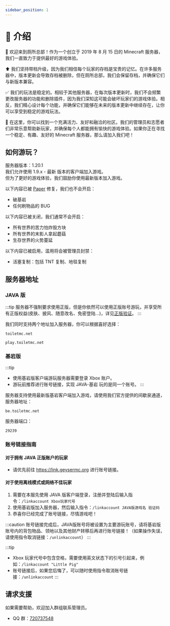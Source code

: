```yaml
---
sidebar_position: 1
---
```


# 📃 介绍

🙂 欢迎来到厕所总部！作为一个创立于 2019 年 8 月 15 日的 Minecraft 服务器，我们一直致力于提供最好的游戏体验。

⬆️ 我们坚持带档升级，因为我们相信每个玩家的存档是宝贵的记忆。在许多服务器中，版本更新会导致存档被删除，但在厕所总部，我们会保留存档，并确保它们与新版本兼容。

✅ 我们的玩法是稳定的。相较于其他服务器，在每次版本更新时，我们不会频繁更改服务器的功能和删除插件，因为我们深知这可能会破坏玩家们的游戏体验。相反，我们精心设计每个功能，并确保它们能够在未来的版本更新中继续存在，让你可以享受到稳定的游戏玩法。

🥳 在这里，你可以找到一个充满活力、友好和融洽的社区。我们的管理员和志愿者们非常乐意帮助新玩家，并确保每个人都能拥有愉快的游戏体验。如果你正在寻找一个稳定、有趣、友好的 Minecraft 服务器，那么请加入我们吧！

## 如何游玩？

服务器版本：1.20.1  
我们允许使用 1.9.x - 最新 版本的客户端加入游戏。  
但为了更好的游戏体验，我们鼓励你使用最新版本加入游戏。

以下内容已被 [Paper](https://papermc.io/software/paper) 修复，我们也不会开启：
- 破基岩
- 任何刷物品的 BUG

以下内容已被关闭，我们通常不会开启：
- 所有世界的苦力怕炸毁方块
- 所有世界的末影人拿起蘑菇
- 生存世界的火势蔓延

以下内容已被启用，滥用将会被管理员封禁：
- 活塞复制：包括 TNT 复制、地毯复制

## 服务器地址

### JAVA 版

:::tip
服务器不强制要求使用正版，但是你依然可以使用正版账号游玩，并享受所有正版权益(皮肤、披风、随意改名、免密登陆...)，详见[正版验证](/guide/feature/premium)。
:::

我们同时支持两个地址加入服务器，你可以根据喜好选择：

```
toiletmc.net
```

```
play.toiletmc.net
```

### 基岩版

:::tip
- 使用基岩版客户端游玩服务器需要登录 Xbox 账户。
- 游玩前推荐进行账号链接，实现 JAVA-基岩 玩的是同一个账号。
:::

服务器支持使用最新版基岩客户端加入游戏，请使用我们官方提供的间歇泉通道，服务器地址：
```
be.toiletmc.net
```
服务器端口：
```
29239
```

### 账号链接指南

#### 对于拥有 JAVA 正版账户的玩家 

- 请优先前往 https://link.geysermc.org 进行账号链接。

#### 对于使用离线模式或网络不佳玩家

1. 需要在本服先使用 JAVA 版客户端登录，注册并登陆后输入指令：`/linkaccount Xbox玩家代号`
3. 使用基岩版加入服务器，然后输入指令：`/linkaccount JAVA版游戏名 验证码`
4. 恭喜你已经完成了账号链接，尽情游戏吧！

:::caution
账号链接完成后，JAVA版账号将被设置为主要游玩账号，请将基岩版账号内的背包物品、领地以及其他财产转移后再进行账号链接！（如果操作失误，请使用指令取消链接：`/unlinkaccount`）
:::

:::tip
* Xbox 玩家代号中包含空格，需要使用英文状态下的引号引起来，例如：`/linkaccount "Little Pig"`
* 账号链接后，如果您后悔了，可以随时使用指令取消账号链接：`/unlinkaccount`
:::

## 请求支援

如果需要帮助，欢迎加入群组联系管理员。

- QQ 群：[720737548](https://jq.qq.com/?_wv=1027&k=Uc4Zt2F1)

